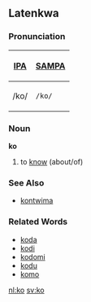 ==Latenkwa==
===Pronunciation===
{| border=1 cellpadding=5
! [[w:International Phonetic Alphabet|IPA]] !! [[w:SAMPA|SAMPA]]
|-
| /ko/ || <tt>/ko/</tt>
|}
===Noun===
'''ko'''

#to [[know]] (about/of)
===See Also===
*[[kontwima]]
===Related Words===
*[[koda]]
*[[kodi]]
*[[kodomi]]
*[[kodu]]
*[[komo]]

[[nl:ko]]
[[sv:ko]]